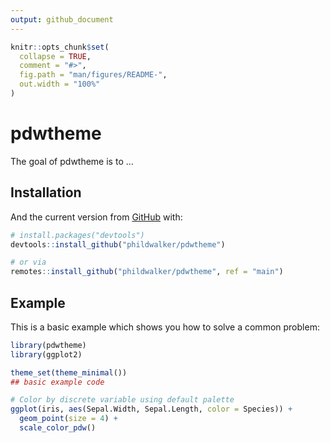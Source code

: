 ```yaml
---
output: github_document
---
```


<!-- README.md is generated from README.Rmd. Please edit that file -->

```r
knitr::opts_chunk$set(
  collapse = TRUE,
  comment = "#>",
  fig.path = "man/figures/README-",
  out.width = "100%"
)
```

# pdwtheme

<!-- badges: start -->
<!-- badges: end -->

The goal of pdwtheme is to ...

## Installation

And the current version from [GitHub](https://github.com/) with:

```r
# install.packages("devtools")
devtools::install_github("phildwalker/pdwtheme")

# or via 
remotes::install_github("phildwalker/pdwtheme", ref = "main")
```



## Example

This is a basic example which shows you how to solve a common problem:

```r
library(pdwtheme)
library(ggplot2)

theme_set(theme_minimal())
## basic example code
```




```r

# Color by discrete variable using default palette
ggplot(iris, aes(Sepal.Width, Sepal.Length, color = Species)) +
  geom_point(size = 4) +
  scale_color_pdw()

```

